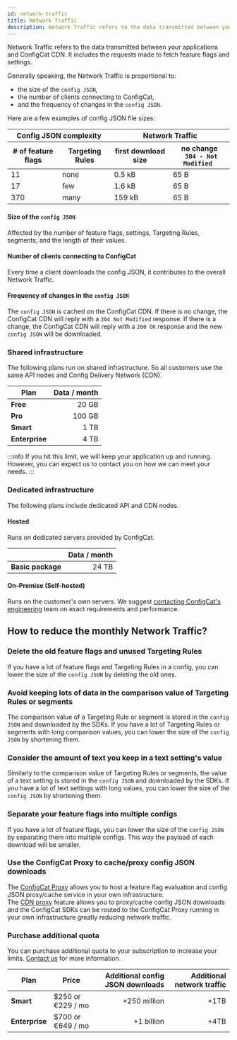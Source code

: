 ```yaml
---
id: network-traffic
title: Network Traffic
description: Network Traffic refers to the data transmitted between your applications and ConfigCat servers.
---
```

Network Traffic refers to the data transmitted between your applications and ConfigCat CDN. It includes the requests made to fetch feature flags and settings.

Generally speaking, the Network Traffic is proportional to:
- the size of the `config JSON`, 
- the number of clients connecting to ConfigCat,
- and the frequency of changes in the `config JSON`.

Here are a few examples of config JSON file sizes:

<table>
    <thead>
      <tr>
        <th colspan="2">Config JSON complexity</th>
        <th colspan="2">Network Traffic</th>
      </tr>
      <tr>
        <th># of feature flags</th>
        <th>Targeting Rules</th>
        <th>first download size</th>
        <th>no change <br/> <code> 304 - Not Modified </code> </th>
      </tr>
    </thead>
    <tbody>
      <tr>
        <td>11</td>
        <td>none</td>
        <td>0.5 kB</td>
        <td>65 B</td>
      </tr>
      <tr>
        <td>17</td>
        <td>few</td>
        <td>1.6 kB</td>
        <td>65 B</td>
      </tr>
      <tr>
        <td>370</td>
        <td>many</td>
        <td>159 kB</td>
        <td>65 B</td>
      </tr>
    </tbody>
  </table>

#### Size of the `config JSON`
Affected by the number of feature flags, settings, Targeting Rules, segments, and the length of their values.

#### Number of clients connecting to ConfigCat
Every time a client downloads the config JSON, it contributes to the overall Network Traffic.

#### Frequency of changes in the `config JSON`
The `config JSON` is cached on the ConfigCat CDN. If there is no change, the ConfigCat CDN will reply with a `304 Not Modified` response. If there is a change, the ConfigCat CDN will reply with a `200 OK` response and the new `config JSON` will be downloaded.

### Shared infrastructure

The following plans run on shared infrastructure. So all customers use the same API nodes and Config Delivery Network (CDN).

| Plan           | Data / month |
| -------------- | -----------: |
| **Free**       |        20 GB |
| **Pro**        |       100 GB |
| **Smart**      |         1 TB |
| **Enterprise** |         4 TB |

:::info
If you hit this limit, we will keep your application up and running. However, you can expect us to contact you on how we can meet your needs.
:::

### Dedicated infrastructure

The following plans include dedicated API and CDN nodes.

#### Hosted

Runs on dedicated servers provided by ConfigCat.

|                   | Data / month |
| ----------------- | -----------: |
| **Basic package** |        24 TB |

#### On-Premise (Self-hosted)

Runs on the customer's own servers. We suggest <a href="https://configcat.com/support/" target="_blank">contacting ConfigCat's engineering</a> team on exact requirements and performance.

## How to reduce the monthly Network Traffic?

### Delete the old feature flags and unused Targeting Rules

If you have a lot of feature flags and Targeting Rules in a config, you can lower the size of the `config JSON` by deleting the old ones.

### Avoid keeping lots of data in the comparison value of Targeting Rules or segments

The comparison value of a Targeting Rule or segment is stored in the `config JSON` and downloaded by the SDKs. If you have a lot of Targeting Rules or segments with long comparison values, you can lower the size of the `config JSON` by shortening them.

### Consider the amount of text you keep in a text setting's value

Similarly to the comparison value of Targeting Rules or segments, the value of a text setting is stored in the `config JSON` and downloaded by the SDKs. If you have a lot of text settings with long values, you can lower the size of the `config JSON` by shortening them.

### Separate your feature flags into multiple configs

If you have a lot of feature flags, you can lower the size of the `config JSON` by separating them into multiple configs. This way the payload of each download will be smaller.

### Use the ConfigCat Proxy to cache/proxy config JSON downloads

The [ConfigCat Proxy](https://configcat.com/docs/advanced/proxy/proxy-overview/) allows you to host a feature flag evaluation and config JSON proxy/cache service in your own infrastructure.  
The [CDN proxy](https://configcat.com/docs/advanced/proxy/endpoints/#cdn-proxy) feature allows you to proxy/cache config JSON downloads and the ConfigCat SDKs can be routed to the ConfigCat Proxy running in your own infrastructure greatly reducing network traffic.

### Purchase additional quota

You can purchase additional quota to your subscription to increase your limits. [Contact us](https://configcat.com/support/) for more information.

| Plan           | Price              | Additional config JSON downloads | Additional network traffic |
| -------------- | ------------------ | -------------------------------: | -------------------------: |
| **Smart**      | $250 or €229 / mo  | +250 million                     | +1TB                       |
| **Enterprise** | $700 or €649 / mo  | +1 billion                       | +4TB                       |
